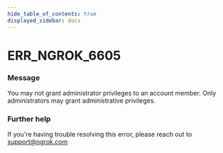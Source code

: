 ```yaml
---
hide_table_of_contents: true
displayed_sidebar: docs
---
```



# ERR_NGROK_6605

### Message

You may not grant administrator privileges to an account member. Only administrators may grant administrative privileges.

<ErrorDetails error="err_ngrok_6605" />

### Further help

If you're having trouble resolving this error, please reach out to [support@ngrok.com](mailto:support@ngrok.com?subject=Help%20with%20ERR_NGROK_6605)

